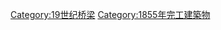 {{Commonscat|Bridges completed in 1855}}
{{Cat nav 10years|19世纪桥梁|1855||年完工橋梁}}

[[Category:19世纪桥梁|Category:19世纪桥梁]]
[[Category:1855年完工建築物|Category:1855年完工建築物]]